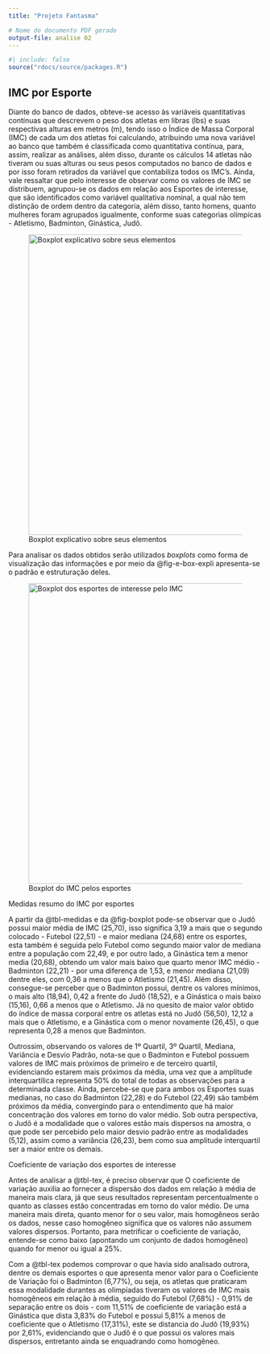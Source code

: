 ```yaml
---
title: "Projeto Fantasma"

# Nome do documento PDF gerado
output-file: analise 02
---
```


```r
#| include: false
source("rdocs/source/packages.R")

```

## IMC por Esporte

Diante do banco de dados, obteve-se acesso às variáveis quantitativas contínuas que descrevem o peso dos atletas em libras (lbs) e suas respectivas alturas em metros (m), tendo isso o Índice de Massa Corporal (IMC) de cada um dos atletas foi calculando, atribuindo uma nova variável ao banco que também é classificada como quantitativa contínua, para, assim, realizar as análises, além disso, durante os cálculos 14 atletas não tiveram ou suas alturas ou seus pesos computados no banco de dados e por isso foram retirados da variável que contabiliza todos os IMC's. Ainda, vale ressaltar que pelo interesse de observar como os valores de IMC se distribuem, agrupou-se os dados em relação aos Esportes de interesse, que são identificados como variável qualitativa nominal, a qual não tem distinção de ordem dentro da categoria, além disso, tanto homens, quanto mulheres foram agrupados igualmente, conforme suas categorias olímpicas - Atletismo, Badminton, Ginástica, Judô.

![Boxplot explicativo sobre seus elementos](images/box_uni.png){#fig-e-box-expli alt="Boxplot explicativo sobre seus elementos" fig-align="center" width="158mm"}

Para analisar os dados obtidos serão utilizados *boxplots* como forma de visualização das informações e por meio da @fig-e-box-expli apresenta-se o padrão e estruturação deles.

![Boxplot do IMC pelos esportes](images/box_bi.png){#fig-boxplot alt="Boxplot dos esportes de interesse pelo IMC" fig-pos="H" fig-align="center" width="158mm"}

::: {#tbl-medidas layout-align="center" tbl-pos="H"}
\begin{tabular}{ | l |         S[table-format = 2.2]         S[table-format = 1.2]         S[table-format = 2.2]         S[table-format = 2.2]         S[table-format = 2.2]         |} \toprule     \textbf{Estatística} & \textbf{Atletismo} & \textbf{Badminton} & \textbf{Futebol} & \textbf{Ginástica} & \textbf{Judô} \\     \midrule     Média & 22.30 & 22.21 & 22.51 & 20.68 & 25.70 \\     Desvio Padrão & 3.86 & 1.50 & 1.73 & 2.38 & 5.12 \\     Variância & 14.92 &  2.26 &  2.99 &  5.67 & 26.23 \\     Mínimo & 15.82 & 18.94 & 16.73 & 15.16 & 18.52 \\     1º Quartil & 20.03 & 21.22 & 21.34 & 18.61 & 22.06 \\     Mediana & 21.45 & 22.28 & 22.49 & 21.09 & 24.68 \\     3º Quartil & 23.67 & 23.21 & 23.71 & 22.48 & 27.70 \\     Máximo & 44.38 & 26.73 & 29.07 & 26.45 & 56.50 \\ \bottomrule \end{tabular}

Medidas resumo do IMC por esportes
:::

A partir da @tbl-medidas e da @fig-boxplot pode-se observar que o Judô possui maior média de IMC (25,70), isso significa 3,19 a mais que o segundo colocado - Futebol (22,51) - e maior mediana (24,68) entre os esportes, esta também é seguida pelo Futebol como segundo maior valor de mediana entre a população com 22,49, e por outro lado, a Ginástica tem a menor media (20,68), obtendo um valor mais baixo que quarto menor IMC médio - Badminton (22,21) - por uma diferença de 1,53, e menor mediana (21,09) dentre eles, com 0,36 a menos que o Atletismo (21,45). Além disso, consegue-se perceber que o Badminton possui, dentre os valores mínimos, o mais alto (18,94), 0,42 a frente do Judô (18,52), e a Ginástica o mais baixo (15,16), 0,66 a menos que o Atletismo. Já no quesito de maior valor obtido do índice de massa corporal entre os atletas está no Judô (56,50), 12,12 a mais que o Atletismo, e a Ginástica com o menor novamente (26,45), o que representa 0,28 a menos que Badminton.

Outrossim, observando os valores de 1º Quartil, 3º Quartil, Mediana, Variância e Desvio Padrão, nota-se que o Badminton e Futebol possuem valores de IMC mais próximos de primeiro e de terceiro quartil, evidenciando estarem mais próximos da média, uma vez que a amplitude interquartílica representa 50% do total de todas as observações para a determinada classe. Ainda, percebe-se que para ambos os Esportes suas medianas, no caso do Badminton (22,28) e do Futebol (22,49) são também próximos da média, convergindo para o entendimento que há maior concentração dos valores em torno do valor médio. Sob outra perspectiva, o Judô é a modalidade que o valores estão mais dispersos na amostra, o que pode ser percebido pelo maior desvio padrão entre as modalidades (5,12), assim como a variância (26,23), bem como sua amplitude interquartil ser a maior entre os demais.

::: {#tbl-tex layout-align="center" tbl-pos="H"}
\begin{tabular}{l|r}   \hline \multicolumn{1}{l|}{\textbf{Esportes}} & \multicolumn{1}{r}{\textbf{Coeficiente de Variação}} \\   \hline Atletismo & 17,32\% \\ Badminton & 6,77\% \\ Futebol & 7,68\% \\ Ginástica & 11,51\% \\ Judô & 19,93\% \\   \hline \end{tabular}

Coeficiente de variação dos esportes de interesse
:::

Antes de analisar a @tbl-tex, é preciso observar que O coeficiente de variação auxilia ao fornecer a dispersão dos dados em relação à média de maneira mais clara, já que seus resultados representam percentualmente o quanto as classes estão concentradas em torno do valor médio. De uma maneira mais direta, quanto menor for o seu valor, mais homogêneos serão os dados, nesse caso homogêneo significa que os valores não assumem valores dispersos. Portanto, para metrificar o coeficiente de variação, entende-se como baixo (apontando um conjunto de dados homogêneo) quando for menor ou igual a 25%.

Com a @tbl-tex podemos comprovar o que havia sido analisado outrora, dentre os demais esportes o que apresenta menor valor para o Coeficiente de Variação foi o Badminton (6,77%), ou seja, os atletas que praticaram essa modalidade durantes as olimpíadas tiveram os valores de IMC mais homogêneos em relação à média, seguido do Futebol (7,68%) - 0,91% de separação entre os dois - com 11,51% de coeficiente de variação está a Ginástica que dista 3,83% do Futebol e possui 5,81% a menos de coeficiente que o Atletismo (17,31%), este se distancia do Judô (19,93%) por 2,61%, evidenciando que o Judô é o que possui os valores mais dispersos, entretanto ainda se enquadrando como homogêneo.
